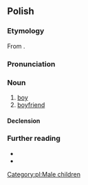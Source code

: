 ==Polish==

===Etymology===
From {{affix|pl|chłop|-ak}}.

===Pronunciation===
{{pl-p|a=LL-Q809_%28pol%29-Olaf-chłopak.wav}}

===Noun===
{{pl-noun|m-pr|dim=chłopiec}}

# [[boy]]
# [[boyfriend]]

====Declension====
{{pl-decl-noun-masc-pers|chłopa|k|[[chłopacy]]/[[chłopaki]]}}

===Further reading===
* {{R:pl:WSJP}}
* {{R:PWN}}

[[Category:pl:Male children]]